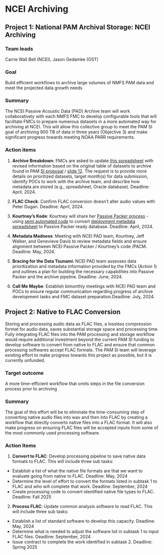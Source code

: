# NCEI Archiving

## Project 1: National PAM Archival Storage: NCEI Archiving

### Team leads
Carrie Wall Bell (NCEI), Jason Gedamke (OST)

### Goal
Build efficient workflows to archive large volumes of NMFS PAM data and meet the projected data growth needs

### Summary
The NCEI Passive Acoustic Data (PAD) Archive team will work collaboratively with each NMFS FMC to develop configurable tools that will facilitate FMCs to prepare numerous datasets in a more automated way for archiving at NCEI. This will allow this collective group to meet the PAM SI goal of archiving 900 TB of data in three years (Objective 3) and make significant progress towards meeting NOAA PARR requirements.

### Action items
1. **Archive Breakdown**: FMCs are asked to update [this spreadsheet](https://docs.google.com/spreadsheets/d/1l-Dfh7DtM11FfrXrn1Ub9dqPl3uSQEd3yRSWiaK_eF0/edit?usp=sharing) with revised information based on the original table of datasets to archive found in PAM [SI proposal](https://docs.google.com/document/d/1BPkv6vRO97T9Vitud8Ng5ws7tudbtD-IF2NwzX4oRmU/edit?usp=sharing) / [slide 12](https://docs.google.com/presentation/d/1TewDhV21FjX2ANAzedxMR5s_q94eciiu-iTafjJRUVM/edit#slide=id.g2c4705a5e9b_0_35). The request is to provide more details on prioritized datasets, target month(s) for data submission, identify POCs to work with the archive team, and describe how metadata are stored (e.g., spreadsheet, Oracle database). Deadline: April, 2024.

2. **FLAC Check**: Confirm FLAC conversion doesn’t alter audio values with Peter Dugan. Deadline: April, 2024.

3. **Kourtney’s Kode**: Kourtney will share her [Passive Packer process](https://sael-swfsc.github.io/SAEL-lab-manual/content/Data-Archive.html#ncei-data-archive) - using [semi automated code](https://sael-swfsc.github.io/adrift-analysis-methods/content/DataArchive/NCEI.html#passive-packer-resources) to convert [deployment metadata spreadsheet](https://docs.google.com/spreadsheets/d/1iyNaKKLbqSHK-iWLADO-YQMNaq4XVsIqYbaeHD2Z_AU/edit?usp=sharing) to Passive Packer ready database. Deadline: April, 2024.

4. **Metadata Madness**: Meeting with NCEI PAD team, Kourtney, Jeff Walker, and Genevieve Davis to review metadata fields and ensure alignment between NCEI Passive Packer / Kourtney’s code /PACM. Deadline: May, 2024.

5. **Bracing for the Data Tsunami**: NCEI PAD team assesses data prioritization and metadata information provided by the FMCs (Action 1) and outlines a plan for building the necessary capabilities into Passive Packer and the archive pipeline. Deadline: June, 2024.

6. **Call Me Maybe**: Establish bimonthly meetings with NCEI PAD team and POCs to ensure regular communication regarding progress of archive development tasks and FMC dataset preparation.Deadline: July, 2024.

## Project 2: Native to FLAC Conversion

Storing and processing audio data as FLAC files, a lossless compression format for audio data, saves substantial storage space and processing time. Fully integrating FLAC files into the PAM processing and storage workflow would require additional investment beyond the current PAM SI funding to develop software to convert from native to FLAC and ensure that common processing softwares accept FLAC formats. The PAM SI team will leverage existing effort to make progress towards this project as possible, but it is
currently unfunded.

### Target outcome
A more time-efficient workflow that omits steps in the file conversion process prior to archiving

### Summary
The goal of this effort will be to eliminate the time-consuming step of converting native audio files into wav and then into FLAC by creating a workflow that directly converts native files into a FLAC format. It will also make progress on ensuring FLAC files will be accepted inputs from some of the most commonly used processing software.

### Action Items
1. **Convert to FLAC**: Develop processing pipeline to save native data formats to FLAC. This will include three sub tasks:
  * Establish a list of what the native file formats are that we want to evaluate going from native to FLAC. Deadline: May, 2024
  * Determine the level of effort to convert the formats listed in subtask 1 to FLAC and who will complete that work. Deadline: September, 2024
  * Create processing code to convert identified native file types to FLAC. Deadline: Fall 2025
  
2. **Process FLAC**: Update common analysis software to read FLAC. This will include three sub tasks:
  * Establish a list of standard software to develop this capacity. Deadline: May, 2024
  * Determine what is needed to adjust the software list in subtask 1 to input FLAC files. Deadline: September, 2024
  * Issue contract to complete the work identified in subtask 2. Deadline: Spring 2025
